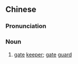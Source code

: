 {{also|门吏}}
==Chinese==
{{zh-forms|s=门吏}}

===Pronunciation===
{{zh-pron
|m=ménlì
|cat=n
}}

===Noun===
{{zh-noun}}

# {{lb|zh|archaic}} [[gate]] [[keeper]]; [[gate]] [[guard]]